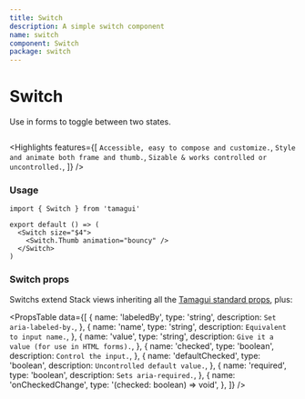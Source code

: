 ```yaml
---
title: Switch
description: A simple switch component
name: switch
component: Switch
package: switch
---
```


# Switch

<Description>Use in forms to toggle between two states.</Description>

<HeroContainer>
  <SwitchDemo />
</HeroContainer>

```tsx hero template=Switch

```

<Highlights
  features={[
    `Accessible, easy to compose and customize.`,
    `Style and animate both frame and thumb.`,
    `Sizable & works controlled or uncontrolled.`,
  ]}
/>

### Usage

```tsx
import { Switch } from 'tamagui'

export default () => (
  <Switch size="$4">
    <Switch.Thumb animation="bouncy" />
  </Switch>
)
```

### Switch props

Switchs extend Stack views inheriting all the [Tamagui standard props](/docs/intro/props), plus:

<PropsTable
  data={[
    {
      name: 'labeledBy',
      type: 'string',
      description: `Set aria-labeled-by.`,
    },
    {
      name: 'name',
      type: 'string',
      description: `Equivalent to input name.`,
    },
    {
      name: 'value',
      type: 'string',
      description: `Give it a value (for use in HTML forms).`,
    },
    {
      name: 'checked',
      type: 'boolean',
      description: `Control the input.`,
    },
    {
      name: 'defaultChecked',
      type: 'boolean',
      description: `Uncontrolled default value.`,
    },
    {
      name: 'required',
      type: 'boolean',
      description: `Sets aria-required.`,
    },
    {
      name: 'onCheckedChange',
      type: '(checked: boolean) => void',
    },
  ]}
/>
